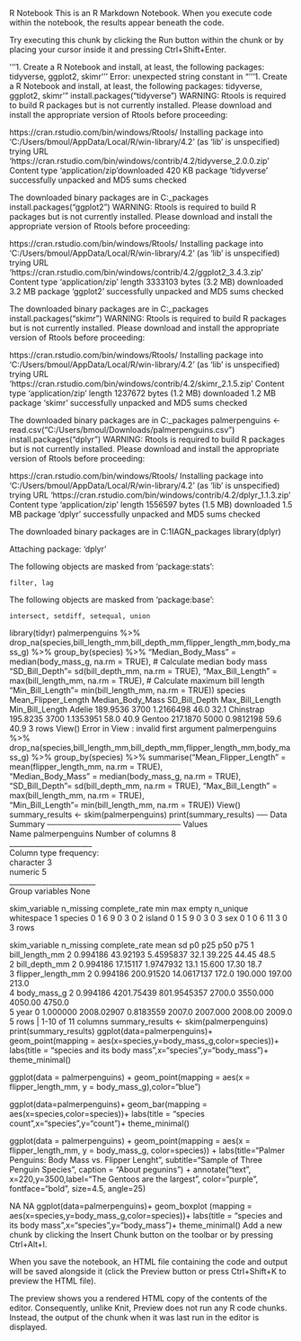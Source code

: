 R Notebook
This is an R Markdown Notebook. When you execute code within the notebook, the results appear beneath the code.

Try executing this chunk by clicking the Run button within the chunk or by placing your cursor inside it and pressing Ctrl+Shift+Enter.

'''1. Create a R Notebook and install, at least, the following packages: tidyverse, ggplot2, skimr'''
Error: unexpected string constant in "'''1. Create a R Notebook and install, at least, the following packages: tidyverse, ggplot2, skimr'"
install.packages("tidyverse")
WARNING: Rtools is required to build R packages but is not currently installed. Please download and install the appropriate version of Rtools before proceeding:

https://cran.rstudio.com/bin/windows/Rtools/
Installing package into ‘C:/Users/bmoul/AppData/Local/R/win-library/4.2’
(as ‘lib’ is unspecified)
trying URL 'https://cran.rstudio.com/bin/windows/contrib/4.2/tidyverse_2.0.0.zip'
Content type 'application/zip'downloaded 420 KB
package ‘tidyverse’ successfully unpacked and MD5 sums checked

The downloaded binary packages are in
    C:\Users\bmoul\AppData\Local\Temp\RtmpmORnek\downloaded_packages
install.packages("ggplot2")
WARNING: Rtools is required to build R packages but is not currently installed. Please download and install the appropriate version of Rtools before proceeding:

https://cran.rstudio.com/bin/windows/Rtools/
Installing package into ‘C:/Users/bmoul/AppData/Local/R/win-library/4.2’
(as ‘lib’ is unspecified)
trying URL 'https://cran.rstudio.com/bin/windows/contrib/4.2/ggplot2_3.4.3.zip'
Content type 'application/zip' length 3333103 bytes (3.2 MB)
downloaded 3.2 MB
package ‘ggplot2’ successfully unpacked and MD5 sums checked

The downloaded binary packages are in
    C:\Users\bmoul\AppData\Local\Temp\RtmpmORnek\downloaded_packages
install.packages("skimr")
WARNING: Rtools is required to build R packages but is not currently installed. Please download and install the appropriate version of Rtools before proceeding:

https://cran.rstudio.com/bin/windows/Rtools/
Installing package into ‘C:/Users/bmoul/AppData/Local/R/win-library/4.2’
(as ‘lib’ is unspecified)
trying URL 'https://cran.rstudio.com/bin/windows/contrib/4.2/skimr_2.1.5.zip'
Content type 'application/zip' length 1237672 bytes (1.2 MB)
downloaded 1.2 MB
package ‘skimr’ successfully unpacked and MD5 sums checked

The downloaded binary packages are in
    C:\Users\bmoul\AppData\Local\Temp\RtmpmORnek\downloaded_packages
palmerpenguins <- read.csv("C:/Users/bmoul/Downloads/palmerpenguins.csv")
install.packages("dplyr")
WARNING: Rtools is required to build R packages but is not currently installed. Please download and install the appropriate version of Rtools before proceeding:

https://cran.rstudio.com/bin/windows/Rtools/
Installing package into ‘C:/Users/bmoul/AppData/Local/R/win-library/4.2’
(as ‘lib’ is unspecified)
trying URL 'https://cran.rstudio.com/bin/windows/contrib/4.2/dplyr_1.1.3.zip'
Content type 'application/zip' length 1556597 bytes (1.5 MB)
downloaded 1.5 MB
package ‘dplyr’ successfully unpacked and MD5 sums checked

The downloaded binary packages are in
    C:\Users\bmoul\AppData\Local\Temp\RtmpU1IAGN\downloaded_packages
library(dplyr)

Attaching package: ‘dplyr’

The following objects are masked from ‘package:stats’:

    filter, lag

The following objects are masked from ‘package:base’:

    intersect, setdiff, setequal, union
library(tidyr)
palmerpenguins %>%
  drop_na(species,bill_length_mm,bill_depth_mm,flipper_length_mm,body_mass_g) %>%
  group_by(species) %>%
    "Median_Body_Mass" = median(body_mass_g, na.rm = TRUE),        # Calculate median body mass
    "SD_Bill_Depth "= sd(bill_depth_mm, na.rm = TRUE),
    "Max_Bill_Length" = max(bill_length_mm, na.rm = TRUE),         # Calculate maximum bill length
    "Min_Bill_Length"= min(bill_length_mm, na.rm = TRUE))
species
<chr>
Mean_Flipper_Length
<dbl>
Median_Body_Mass
<dbl>
SD_Bill_Depth
<dbl>
Max_Bill_Length
<dbl>
Min_Bill_Length
<dbl>
Adelie	189.9536	3700	1.2166498	46.0	32.1
Chinstrap	195.8235	3700	1.1353951	58.0	40.9
Gentoo	217.1870	5000	0.9812198	59.6	40.9
3 rows
View()
Error in View : invalid first argument
palmerpenguins %>%
  drop_na(species,bill_length_mm,bill_depth_mm,flipper_length_mm,body_mass_g) %>%
  group_by(species) %>%
  summarise("Mean_Flipper_Length" = mean(flipper_length_mm, na.rm = TRUE),  
    "Median_Body_Mass" = median(body_mass_g, na.rm = TRUE),        
    "SD_Bill_Depth "= sd(bill_depth_mm, na.rm = TRUE),
    "Max_Bill_Length" = max(bill_length_mm, na.rm = TRUE),        
    "Min_Bill_Length"= min(bill_length_mm, na.rm = TRUE))
View()
summary_results <- skim(palmerpenguins)
print(summary_results)
── Data Summary ────────────────────────
                           Values        
Name                       palmerpenguins
Number of columns          8             
_______________________                  
Column type frequency:                   
  character                3             
  numeric                  5             
________________________                 
Group variables            None          
 
 
skim_variable
<chr>
n_missing
<int>
complete_rate
<dbl>
min
<int>
max
<int>
empty
<int>
n_unique
<int>
whitespace
<int>
1	species	0	1	6	9	0	3	0
2	island	0	1	5	9	0	3	0
3	sex	0	1	0	6	11	3	0
3 rows
 
 
skim_variable
<chr>
n_missing
<int>
complete_rate
<dbl>
mean
<dbl>
sd
<dbl>
p0
<dbl>
p25
<dbl>
p50
<dbl>
p75
<dbl>
1	bill_length_mm	2	0.994186	43.92193	5.4595837	32.1	39.225	44.45	48.5	
2	bill_depth_mm	2	0.994186	17.15117	1.9747932	13.1	15.600	17.30	18.7	
3	flipper_length_mm	2	0.994186	200.91520	14.0617137	172.0	190.000	197.00	213.0	
4	body_mass_g	2	0.994186	4201.75439	801.9545357	2700.0	3550.000	4050.00	4750.0	
5	year	0	1.000000	2008.02907	0.8183559	2007.0	2007.000	2008.00	2009.0	
5 rows | 1-10 of 11 columns
summary_results <- skim(palmerpenguins)
print(summary_results)
ggplot(data=palmerpenguins)+
  geom_point(mapping = aes(x=species,y=body_mass_g,color=species))+
  labs(title = "species and its body mass",x="species",y="body_mass")+
  theme_minimal()


ggplot(data = palmerpenguins) +
  geom_point(mapping = aes(x = flipper_length_mm, y = body_mass_g),color="blue")


ggplot(data=palmerpenguins)+
  geom_bar(mapping = aes(x=species,color=species))+
  labs(title = "species count",x="species",y="count")+
  theme_minimal()


ggplot(data = palmerpenguins) +
  geom_point(mapping = aes(x = flipper_length_mm, y = body_mass_g, color=species)) +
  labs(title="Palmer Penguins: Body Mass vs. Flipper Lenght",
       subtitle="Sample of Three Penguin Species",
       caption = "About pegunins") +
  annotate("text", x=220,y=3500,label="The Gentoos are the largest", color="purple",
           fontface="bold", size=4.5, angle=25)


NA
NA
ggplot(data=palmerpenguins)+
  geom_boxplot (mapping = aes(x=species,y=body_mass_g,color=species))+
  labs(title = "species and its body mass",x="species",y="body_mass")+
  theme_minimal()
Add a new chunk by clicking the Insert Chunk button on the toolbar or by pressing Ctrl+Alt+I.

When you save the notebook, an HTML file containing the code and output will be saved alongside it (click the Preview button or press Ctrl+Shift+K to preview the HTML file).

The preview shows you a rendered HTML copy of the contents of the editor. Consequently, unlike Knit, Preview does not run any R code chunks. Instead, the output of the chunk when it was last run in the editor is displayed.
